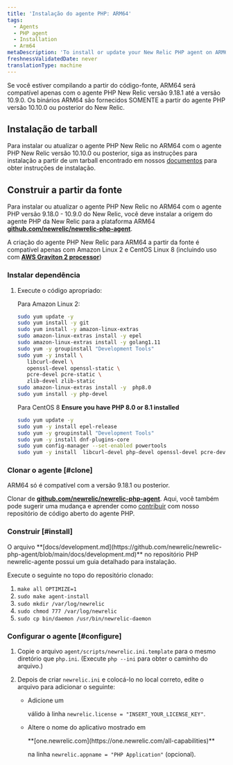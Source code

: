 ```yaml
---
title: 'Instalação do agente PHP: ARM64'
tags:
  - Agents
  - PHP agent
  - Installation
  - Arm64
metaDescription: 'To install or update your New Relic PHP agent on ARM64, start here.'
freshnessValidatedDate: never
translationType: machine
---
```


<Callout variant="important">
  Se você estiver compilando a partir do código-fonte, ARM64 será compatível apenas com o agente PHP New Relic versão 9.18.1 até a versão 10.9.0. Os binários ARM64 são fornecidos SOMENTE a partir do agente PHP versão 10.10.0 ou posterior do New Relic.
</Callout>

## Instalação de tarball

Para instalar ou atualizar o agente PHP New Relic no ARM64 com o agente PHP New Relic versão 10.10.0 ou posterior, siga as instruções para instalação a partir de um tarball encontrado em nossos [documentos](/docs/apm/agents/php-agent/installation/php-agent-installation-overview/#install-tar) para obter instruções de instalação.

## Construir a partir da fonte

Para instalar ou atualizar o agente PHP New Relic no ARM64 com o agente PHP versão 9.18.0 - 10.9.0 do New Relic, você deve instalar a origem do agente PHP da New Relic para a plataforma ARM64 <DNT>**[github.com/newrelic/newrelic-php-agent](https://github.com/newrelic/newrelic-php-agent)**</DNT>.

A criação do agente PHP New Relic para ARM64 a partir da fonte é compatível apenas com Amazon Linux 2 e CentOS Linux 8 (incluindo uso com <DNT>**[AWS Graviton 2 processor](https://aws.amazon.com/ec2/graviton/)**</DNT>)

### Instalar dependência

1. Execute o código apropriado:

   Para Amazon Linux 2:

   ```bash
   sudo yum update -y
   sudo yum install -y git 
   sudo yum install -y amazon-linux-extras
   sudo amazon-linux-extras install -y epel
   sudo amazon-linux-extras install -y golang1.11
   sudo yum -y groupinstall "Development Tools"
   sudo yum -y install \
      libcurl-devel \
      openssl-devel openssl-static \
      pcre-devel pcre-static \
      zlib-devel zlib-static
   sudo amazon-linux-extras install -y  php8.0
   sudo yum install -y php-devel
   ```

   Para CentOS 8 <DNT>**Ensure you have PHP 8.0 or 8.1 installed**</DNT>

   ```bash
   sudo yum update -y
   sudo yum -y install epel-release
   sudo yum -y groupinstall "Development Tools"
   sudo yum -y install dnf-plugins-core
   sudo yum config-manager --set-enabled powertools
   sudo yum -y install  libcurl-devel php-devel openssl-devel pcre-devel pcre-static zlib-devel zlib-static golang
   ```

### Clonar o agente [#clone]

<Callout variant="important">
  ARM64 só é compatível com a versão 9.18.1 ou posterior.
</Callout>

Clonar de <DNT>**[github.com/newrelic/newrelic-php-agent](https://github.com/newrelic/newrelic-php-agent)**</DNT>. Aqui, você também pode sugerir uma mudança e aprender como [contribuir](https://github.com/newrelic/newrelic-php-agent/issues) com nosso repositório de código aberto do agente PHP.

### Construir [#install]

<Callout variant="tip">
  O arquivo <DNT>**[docs/development.md](https://github.com/newrelic/newrelic-php-agent/blob/main/docs/development.md)**</DNT> no repositório PHP newrelic-agente possui um guia detalhado para instalação.
</Callout>

Execute o seguinte no topo do repositório clonado:

1. `make all OPTIMIZE=1`
2. `sudo make agent-install`
3. `sudo mkdir /var/log/newrelic`
4. `sudo chmod 777 /var/log/newrelic`
5. `sudo cp bin/daemon /usr/bin/newrelic-daemon`

### Configurar o agente [#configure]

1. Copie o arquivo `agent/scripts/newrelic.ini.template` para o mesmo diretório que `php.ini`. (Execute `php --ini` para obter o caminho do arquivo.)

2. Depois de criar `newrelic.ini` e colocá-lo no local correto, edite o arquivo para adicionar o seguinte:

   * Adicione um

     <InlinePopover type="licenseKey"/>

     válido à linha `newrelic.license = "INSERT_YOUR_LICENSE_KEY"`.

   * Altere o nome do aplicativo mostrado em

     <DNT>
       **[one.newrelic.com](https://one.newrelic.com/all-capabilities)**
     </DNT>

     na linha `newrelic.appname = "PHP Application"` (opcional).

<InstallFeedback/>
